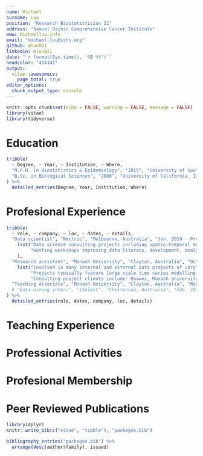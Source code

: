 ```yaml
---
name: Michael
surname: Luu
position: "Research Biostatistician II"
address: "Samuel Oschin Comprehensive Cancer Institute"
www: michaelluu.info
email: "michael.luu@cshs.org"
github: mluu921
linkedin: mluu921
date: "`r format(Sys.time(), '%B %Y')`"
headcolor: "414141"
output: 
  vitae::awesomecv:
    page_total: true
editor_options: 
  chunk_output_type: console
---
```


```r
knitr::opts_chunk$set(echo = FALSE, warning = FALSE, message = FALSE)
library(vitae)
library(tidyverse)
```

# Education

```r
tribble(
  ~ Degree, ~ Year, ~ Institution, ~ Where,
  "M.P.H. in Biostatistics & Epidemiology", "2015", "University of Southern California", "Los Angeles, California",
  "B.Sc. in Biological Sciences", "2009", "University of California, Irvine", "Irvine, California"
) %>% 
  detailed_entries(Degree, Year, Institution, Where)
```

# Profesional Experience

```r
tribble(
  ~ role, ~ company, ~ loc, ~ dates, ~ details,
  "Data scientist", "Nectric", "Melbourne, Australia", "Jan. 2019 - Present", 
    list("Data science consulting projects including spatio-temporal modelling, and large scale forecasting.",
         "Hosting workshops improving data literacy, development, analysis and modelling capabilities."
    ),
  "Research assistant", "Monash University", "Clayton, Australia", "Oct. 2015 - Present", 
    list("Involved in many internal and external data projects of varying size and complexity.", 
         "Projects typically feature large scale time series modelling or analysis, cross-sectional modelling and creating tools for improving workflows.",
         "Consulting project clients include: Huawei, Monash University, R Consortium, NSW Chief Scientist office, DiabetesLab and Tennis Australia."),
  "Teaching Associate", "Monash University", "Clayton, Australia", "Mar. 2016 - Present", "Sessional teaching of university students undertaking Bachelor's and Master's degrees. Specific classes are listed in 'Teaching experience'."
  # "Data mining intern", "iSelect", "Cheltenham, Australia", "Feb. 2015 - Mar. 2015", "Improved business reporting with interactive visualisations, and model-based anomaly detection.",
) %>% 
  detailed_entries(role, dates, company, loc, details)
```

# Teaching Experience

# Professional Activities

# Profesional Membership

# Peer Reviewed Publications

```r
library(dplyr)
knitr::write_bib(c("vitae", "tibble"), "packages.bib")

bibliography_entries("packages.bib") %>%
  arrange(desc(author$family), issued)
```

